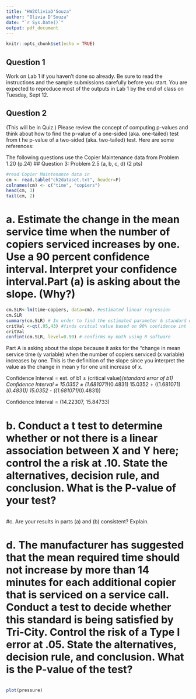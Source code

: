 ```yaml
---
title: "HW2OliviaD'Souza"
author: "Olivia D'Souza"
date: "`r Sys.Date()`"
output: pdf_document
---
```


```r
knitr::opts_chunk$set(echo = TRUE)
```

## Question 1 
Work on Lab 1 if you haven’t done so already. Be sure to read the instructions and the
sample submissions carefully before you start. You are expected to reproduce most of
the outputs in Lab 1 by the end of class on Tuesday, Sept 12.

## Question 2
(This will be in Quiz.) Please review the concept of computing p-values 
and think about how to find the p-value of a one-sided (aka. one-tailed) test from t
he p-value of a two-sided (aka. two-tailed) test. Here are some references:

The following questions use the Copier Maintenance data from Problem 1.20 (p.24)
## Question 3: Problem 2.5 (a, b, c, d) (2 pts)

```r
#read Copier Maintenance data in
cm <- read.table("ch2dataset.txt", header=F)
colnames(cm) <- c("time", "copiers")
head(cm, 3)
tail(cm, 2)
```


# a. Estimate the change in the mean service time when the number of copiers serviced increases by one. Use a 90 percent confidence interval. Interpret your confidence interval.Part (a) is asking about the slope. (Why?) 


```r

cm.SLR<-lm(time~copiers, data=cm). #estimated linear regression
cm.SLR
summary(cm.SLR) # In order to find the estimated parameter & standard error
critVal <-qt(.95,43) #finds critcal value based on 90% confidence int
critVal
confint(cm.SLR, level=0.90) # confirms my math using R software


```

Part A is asking about the slope because it asks for the "change in mean service time (y variable)
when the number of copiers serviced (x variable) increases by one. This is the definition
of the slope since you interpret the value as the change in mean y for one unit increase of x. 

Confidence Interval = est. of b1 ± (critical value)*(standard error of b1)
Confidence Interval =  15.0352 ± (1.681071)*(0.4831)
  15.0352 + ((1.681071)*(0.4831))
  15.0352 - ((1.681071)*(0.4831))

Confidence Interval = (14.22307, 15.84733)


# b. Conduct a t test to determine whether or not there is a linear association between X and Y here; control the a risk at .10. State the alternatives, decision rule, and conclusion. What is the P-value of your test?

```r

```



#c. Are your results in parts (a) and (b) consistent? Explain.

# d. The manufacturer has suggested that the mean required time should not increase by more than 14 minutes for each additional copier that is serviced on a service call. Conduct a test to decide whether this standard is being satisfied by Tri-City. Control the risk of a Type I error at .05. State the alternatives, decision rule, and conclusion. What is the P-value of the test?






```r


```



```r
plot(pressure)
```



